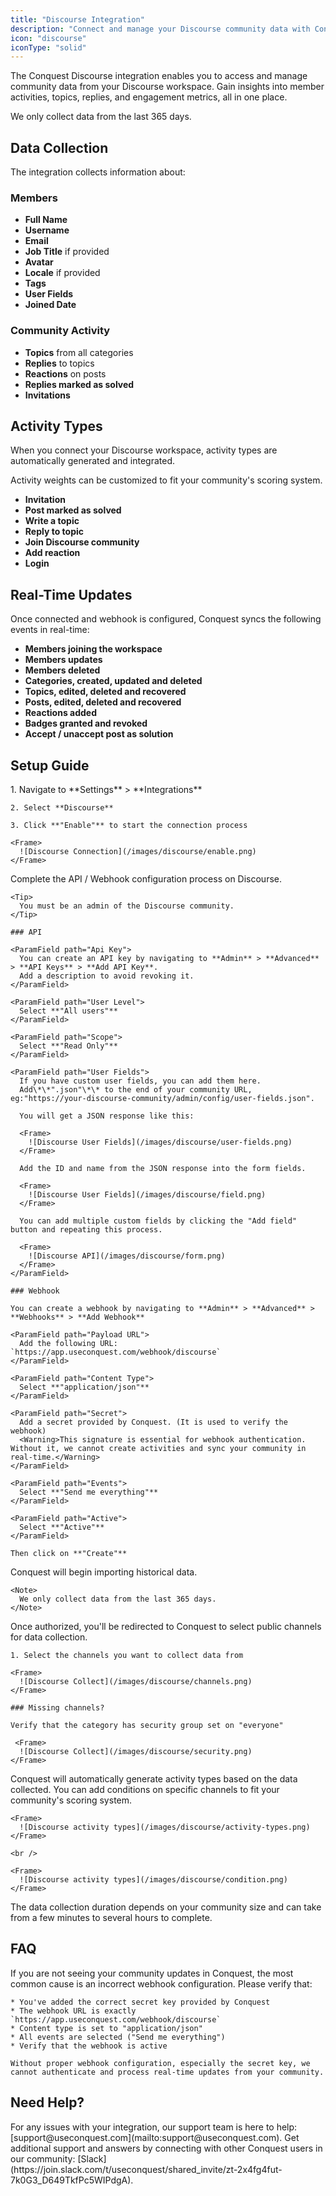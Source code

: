 ```yaml
---
title: "Discourse Integration"
description: "Connect and manage your Discourse community data with Conquest."
icon: "discourse"
iconType: "solid"
---
```


The Conquest Discourse integration enables you to access and manage community data from your Discourse workspace. Gain insights into member activities, topics, replies, and engagement metrics, all in one place.

<Note>
  We only collect data from the last 365 days.
</Note>

## Data Collection

The integration collects information about:

### Members

* **Full Name**
* **Username**
* **Email**
* **Job Title** if provided
* **Avatar**
* **Locale** if provided
* **Tags**
* **User Fields**
* **Joined Date**

### Community Activity

* **Topics** from all categories
* **Replies** to topics
* **Reactions** on posts
* **Replies marked as solved**
* **Invitations**

## Activity Types

When you connect your Discourse workspace, activity types are automatically generated and integrated.

<Tip>
  Activity weights can be customized to fit your community's scoring system.
</Tip>

* **Invitation**
* **Post marked as solved**
* **Write a topic**
* **Reply to topic**
* **Join Discourse community**
* **Add reaction**
* **Login**

## Real-Time Updates

Once connected and webhook is configured, Conquest syncs the following events in real-time:

* **Members joining the workspace**
* **Members updates**
* **Members deleted**
* **Categories, created, updated and deleted**
* **Topics, edited, deleted and recovered**
* **Posts, edited, deleted and recovered**
* **Reactions added**
* **Badges granted and revoked**
* **Accept / unaccept post as solution**

## Setup Guide

<Steps>
  <Step title="Connect Your Community">
    1. Navigate to **Settings** > **Integrations**

    2. Select **Discourse**

    3. Click **"Enable"** to start the connection process

    <Frame>
      ![Discourse Connection](/images/discourse/enable.png)
    </Frame>
  </Step>

  <Step title="Configure API / Webhook">
    Complete the API / Webhook configuration process on Discourse.

    <Tip>
      You must be an admin of the Discourse community.
    </Tip>

    ### API

    <ParamField path="Api Key">
      You can create an API key by navigating to **Admin** > **Advanced** > **API Keys** > **Add API Key**.
      Add a description to avoid revoking it.
    </ParamField>

    <ParamField path="User Level">
      Select **"All users"**
    </ParamField>

    <ParamField path="Scope">
      Select **"Read Only"**
    </ParamField>

    <ParamField path="User Fields">
      If you have custom user fields, you can add them here.
      Add\*\*".json"\*\* to the end of your community URL, eg:"https://your-discourse-community/admin/config/user-fields.json".

      You will get a JSON response like this:

      <Frame>
        ![Discourse User Fields](/images/discourse/user-fields.png)
      </Frame>

      Add the ID and name from the JSON response into the form fields.

      <Frame>
        ![Discourse User Fields](/images/discourse/field.png)
      </Frame>

      You can add multiple custom fields by clicking the "Add field" button and repeating this process.

      <Frame>
        ![Discourse API](/images/discourse/form.png)
      </Frame>
    </ParamField>

    ### Webhook

    You can create a webhook by navigating to **Admin** > **Advanced** > **Webhooks** > **Add Webhook**

    <ParamField path="Payload URL">
      Add the following URL: `https://app.useconquest.com/webhook/discourse`
    </ParamField>

    <ParamField path="Content Type">
      Select **"application/json"**
    </ParamField>

    <ParamField path="Secret">
      Add a secret provided by Conquest. (It is used to verify the webhook)
      <Warning>This signature is essential for webhook authentication. Without it, we cannot create activities and sync your community in real-time.</Warning>
    </ParamField>

    <ParamField path="Events">
      Select **"Send me everything"**
    </ParamField>

    <ParamField path="Active">
      Select **"Active"**
    </ParamField>

    Then click on **"Create"**
  </Step>

  <Step title="Data Collection">
    Conquest will begin importing historical data.

    <Note>
      We only collect data from the last 365 days.
    </Note>
  </Step>

   <Step title="Select Channels">
    Once authorized, you'll be redirected to Conquest to select public channels for data collection.

    1. Select the channels you want to collect data from

    <Frame>
      ![Discourse Collect](/images/discourse/channels.png)
    </Frame>

    ### Missing channels?

    Verify that the category has security group set on "everyone"

     <Frame>
      ![Discourse Collect](/images/discourse/security.png)
    </Frame>
  </Step>

  <Step title="Configure Activity Types">
    Conquest will automatically generate activity types based on the data collected.
    You can add conditions on specific channels to fit your community's scoring system.

    <Frame>
      ![Discourse activity types](/images/discourse/activity-types.png)
    </Frame>

    <br />
    
    <Frame>
      ![Discourse activity types](/images/discourse/condition.png)
    </Frame>
   
  </Step>
</Steps>

<Warning>
  The data collection duration depends on your community size and can take from a few minutes to several hours to complete.
</Warning>

## FAQ

<AccordionGroup>
  <Accordion title="Why my community updates are not showing in Conquest?">
    If you are not seeing your community updates in Conquest, the most common cause is an incorrect webhook configuration. Please verify that:

    * You've added the correct secret key provided by Conquest
    * The webhook URL is exactly `https://app.useconquest.com/webhook/discourse`
    * Content type is set to "application/json"
    * All events are selected ("Send me everything")
    * Verify that the webhook is active

    Without proper webhook configuration, especially the secret key, we cannot authenticate and process real-time updates from your community.
  </Accordion>
</AccordionGroup>

## Need Help?

<Card title="Contact Support" icon="envelope">
  For any issues with your integration, our support team is here to help:
  [support@useconquest.com](mailto:support@useconquest.com).
</Card>

<Card title="Join the Community" icon="slack">
  Get additional support and answers by connecting with other Conquest users in our community:
  [Slack](https://join.slack.com/t/useconquest/shared_invite/zt-2x4fg4fut-7k0G3_D649TkfPc5WIPdgA).
</Card>